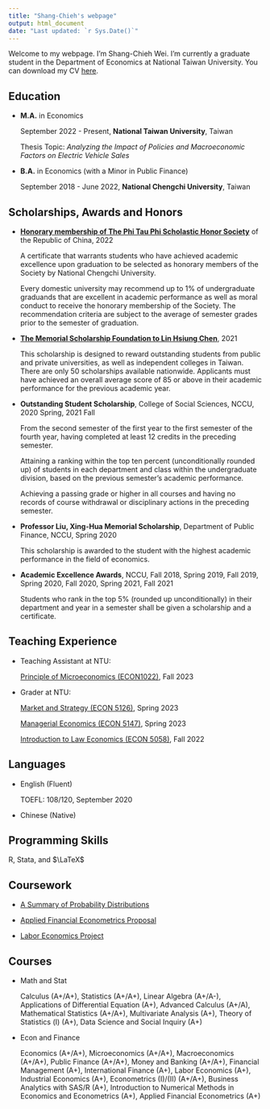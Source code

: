 ```yaml
---
title: "Shang-Chieh's webpage"
output: html_document
date: "Last updated: `r Sys.Date()`"
---
```


Welcome to my webpage. I'm Shang-Chieh Wei. I'm currently a graduate student in the Department of Economics at National Taiwan University. You can download my CV [here](content/Resume.pdf).

## Education

- __M.A.__ in Economics

  September 2022 - Present, __National Taiwan University__, Taiwan 
  
  Thesis Topic: _Analyzing the Impact of Policies and Macroeconomic Factors on Electric Vehicle Sales_
  

- __B.A.__ in Economics (with a Minor in Public Finance)
  
  September 2018 - June 2022, __National Chengchi University__, Taiwan

## Scholarships, Awards and Honors

- [__Honorary membership of The Phi Tau Phi Scholastic Honor Society__](http://www.phitauphi.org.tw) of the Republic of China, 2022

  A certificate that warrants students who have achieved academic excellence upon graduation to be selected as honorary members of the Society by National Chengchi University.
  
  Every domestic university may recommend up to 1% of undergraduate graduands that are excellent in academic performance as well as moral conduct to receive the honorary membership of the Society. The recommendation criteria are subject to the average of semester grades prior to the semester of graduation.
  
- [__The Memorial Scholarship Foundation to Lin Hsiung Chen__](http://www.ta-yung.com.tw/?fbclid=IwAR0I4QUFx46Rl6HGlP9VK09xOIrpQt5RWZbKc00NhUSNYJ-OjkWh_lnJv9I), 2021

  This scholarship is designed to reward outstanding students from public and private universities, as well as independent colleges in Taiwan. There are only 50 scholarships available nationwide. Applicants must have achieved an overall average score of 85 or above in their academic performance for the previous academic year.
  
- __Outstanding Student Scholarship__, College of Social Sciences, NCCU, 2020 Spring, 2021 Fall

  From the second semester of the first year to the first semester of the fourth year, having completed at least 12 credits in the preceding semester.

  Attaining a ranking within the top ten percent (unconditionally rounded up) of students in each department and class within the undergraduate division, based on the previous semester's academic performance.

  Achieving a passing grade or higher in all courses and having no records of course withdrawal or disciplinary actions in the preceding semester.
  
- __Professor Liu, Xing-Hua Memorial Scholarship__, Department of Public Finance, NCCU, Spring 2020

  This scholarship is awarded to the student with the highest academic performance in the field of economics.
  
- __Academic Excellence Awards__, NCCU, Fall 2018, Spring 2019, Fall 2019, Spring 2020, Fall 2020, Spring 2021, Fall 2021

  Students  who  rank  in  the  top  5%  (rounded  up  unconditionally)  in  their  department and year in a semester shall be given a scholarship and a certificate.

## Teaching Experience

- Teaching Assistant at NTU:

  [Principle of Microeconomics (ECON1022)](https://nol.ntu.edu.tw/nol/coursesearch/print_table.php?course_id=303%2010130&class=03&dpt_code=7050&ser_no=39785&semester=112-1&lang=EN), Fall 2023

- Grader at NTU:

  [Market and Strategy (ECON 5126)](https://nol.ntu.edu.tw/nol/coursesearch/print_table.php?course_id=323%20U2250&class=&dpt_code=3230&ser_no=82701&semester=111-2&lang=EN), Spring 2023

  [Managerial Economics (ECON 5147)](https://nol.ntu.edu.tw/nol/coursesearch/print_table.php?course_id=323%20U5400&class=&dpt_code=3030&ser_no=86258&semester=111-2&lang=EN), Spring 2023
  
  [Introduction to Law Economics (ECON 5058)](https://nol.ntu.edu.tw/nol/coursesearch/print_table.php?course_id=323%20U7170&class=&dpt_code=3230&ser_no=28669&semester=111-1&lang=EN), Fall 2022

## Languages

- English (Fluent)

  TOEFL: 108/120, September 2020

- Chinese (Native)

## Programming Skills

R, Stata, and $\LaTeX$


## Coursework

- [A Summary of Probability Distributions](content/course_work/Summary.html)

- [Applied Financial Econometrics Proposal](content/course_work/AFE_paper.pdf)

- [Labor Economics Project](content/course_work/107205036.pdf)

## Courses

- Math and Stat

  Calculus (A+/A+), Statistics (A+/A+), Linear Algebra (A+/A-), Applications of Differential Equation (A+), Advanced Calculus (A+/A), Mathematical Statistics (A+/A+), Multivariate Analysis (A+), Theory of Statistics (Ⅰ) (A+), Data Science and Social Inquiry (A+)
  
- Econ and Finance

  Economics (A+/A+), Microeconomics (A+/A+), Macroeconomics (A+/A+), Public Finance (A+/A+), Money and Banking (A+/A+), Financial Management (A+), International Finance (A+), Labor Economics (A+), Industrial Economics (A+), Econometrics (I)/(II) (A+/A+), Business Analytics with SAS/R (A+), Introduction to Numerical Methods in Economics and Econometrics (A+), Applied Financial Econometrics (A+)


